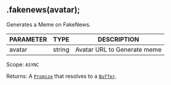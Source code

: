 ## .fakenews(avatar);
Generates a Meme on FakeNews.

| PARAMETER   | TYPE   | DESCRIPTION                                    |
| ----------- | ------ | ---------------------------------------------- |
| avatar      | string | Avatar URL to Generate meme                    |

Scope: `ASYNC`

Returns: A [`Promise`](https://developer.mozilla.org/en-US/docs/Web/JavaScript/Reference/Global_Objects/Promise) that resolves to a [`Buffer`](https://nodejs.org/dist/latest/docs/api/buffer.html#buffer_class_buffer).
